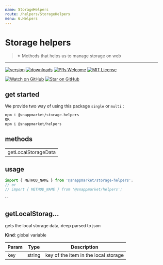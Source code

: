 ```yaml
---
name: StorageHelpers
route: /helpers/StorageHelpers
menu: 6.Helpers
---
```



# Storage helpers
> ✴ Methods that helps us to manage storage on web
----

[![version](https://img.shields.io/npm/v/@snappmarket/storage-helpers.svg?style=flat-square)](https://www.npmjs.com/package/@snappmarket/storage-helpers)
[![downloads](https://img.shields.io/npm/dm/@snappmarket/storage-helpers.svg?style=flat-square)](http://www.npmtrends.com/@snappmarket/storage-helpers)
[![PRs Welcome](https://img.shields.io/badge/PRs-welcome-brightgreen.svg?style=flat-square)](http://makeapullrequest.com)
[![MIT License](https://img.shields.io/npm/l/@snappmarket/storage-helpers.svg?style=flat-square)](https://github.com/snappmarket/frontend-toolbox/tree/master/packages/useDidUpdateEffect/blob/master/LICENSE.md)

[![Watch on GitHub](https://img.shields.io/github/watchers/snappmarket/frontend-toolbox.svg?style=social)](https://github.com/snappmarket/frontend-toolbox/watchers)
[![Star on GitHub](https://img.shields.io/github/stars/snappmarket/frontend-toolbox.svg?style=social)](https://github.com/snappmarket/frontend-toolbox/stargazers)

## get started 
We provide two way of using this package `single` or `multi` :
```bash
npm i @snappmarket/storage-helpers
OR
npm i @snappmarket/helpers
```

## methods
|        |
| ------ |
| getLocalStorageData                                                 |  

## usage 
```javascript
import { METHOD_NAME } from '@snappmarket/storage-helpers';
// or 
// import { METHOD_NAME } from '@snappmarket/helpers';
```
``

<a name="getLocalStorageData"></a>

## getLocalStorag...
gets the local storage data, deep parsed to json

**Kind**: global variable  

| Param | Type | Description |
| --- | --- | --- |
| key | string | key of the item in the local storage |

